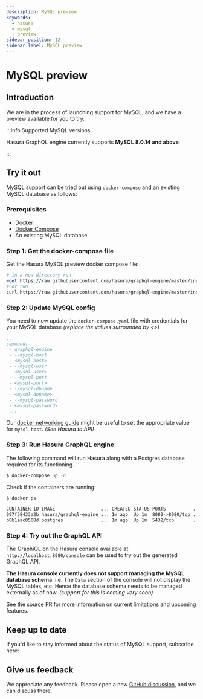 ```yaml
---
description: MySQL preview
keywords:
  - hasura
  - mysql
  - preview
sidebar_position: 12
sidebar_label: MySQL preview
---
```


# MySQL preview

## Introduction

We are in the process of launching support for MySQL, and we have a
preview available for you to try.

:::info Supported MySQL versions

Hasura GraphQL engine currently supports **MySQL 8.0.14 and above**.

:::

## Try it out

MySQL support can be tried out using `docker-compose` and an existing
MySQL database as follows:

### Prerequisites

-   [Docker](https://docs.docker.com/install/)
-   [Docker Compose](https://docs.docker.com/compose/install/)
-   An existing MySQL database

### Step 1: Get the docker-compose file

Get the Hasura MySQL preview docker compose file:

```bash
# in a new directory run
wget https://raw.githubusercontent.com/hasura/graphql-engine/master/install-manifests/docker-compose-mysql-preview/docker-compose.yaml
# or run
curl https://raw.githubusercontent.com/hasura/graphql-engine/master/install-manifests/docker-compose-mysql-preview/docker-compose.yaml -o docker-compose.yaml
```

### Step 2: Update MySQL config

You need to now update the `docker-compose.yaml` file with credentials
for your MySQL database *(replace the values surrounded by \<\>)*

```yaml
...
command:
 - graphql-engine
 - --mysql-host
 - <mysql-host>
 - --mysql-user
 - <mysql-user>
 - --mysql-port
 - <mysql-port>
 - --mysql-dbname
 - <mysql-dbname>
 - --mysql-password
 - <mysql-password>
 ...
```

Our [docker networking guide](/graphql/core/guides/docker-networking.mdx) might be useful to set
the appropriate value for `mysql-host`. *(See Hasura to API)*

### Step 3: Run Hasura GraphQL engine

The following command will run Hasura along with a Postgres database
required for its functioning.

```bash
$ docker-compose up -d
```

Check if the containers are running:

```bash
$ docker ps

CONTAINER ID IMAGE                 ... CREATED STATUS PORTS          ...
097f58433a2b hasura/graphql-engine ... 1m ago  Up 1m  8080->8080/tcp ...
b0b1aac0508d postgres              ... 1m ago  Up 1m  5432/tcp       ...
```

### Step 4: Try out the GraphQL API

The GraphiQL on the Hasura console available at
`http://localhost:8080/console` can be used to try out the generated
GraphQL API.

**The Hasura console currently does not support managing the MySQL
database schema**. i.e. The `Data` section of the console will not
display the MySQL tables, etc. Hence the database schema needs to be
managed externally as of now. *(support for this is coming very soon)*

See the [source PR](https://github.com/hasura/graphql-engine/pull/5655)
for more information on current limitations and upcoming features.

## Keep up to date

If you'd like to stay informed about the status of MySQL support,
subscribe here:

<!--
<div>
<div id="mysql_embed_signup" class="mc_embed_signup">
<form id="mysql-embedded-subscribe-form" name="mc-embedded-subscribe-form" class="validate post-subscription-form mc-embedded-subscribe-form mysql-subscribe-form" target="_blank" rel="noopener" novalidate>
<div style="width: 40%">
<div class="input-box">
<input type="email" name="EMAIL" id="mysql-EMAIL" class="mce-EMAIL" aria-label="Email" placeholder="Your Email Address" pattern="^([^\x00-\x20\x22\x28\x29\x2c\x2e\x3a-\x3c\x3e\x40\x5b-\x5d\x7f-\xff]+|\x22([^\x0d\x22\x5c\x80-\xff]|\x5c[\x00-\x7f])*\x22)(\x2e([^\x00-\x20\x22\x28\x29\x2c\x2e\x3a-\x3c\x3e\x40\x5b-\x5d\x7f-\xff]+|\x22([^\x0d\x22\x5c\x80-\xff]|\x5c[\x00-\x7f])*\x22))*\x40([^\x00-\x20\x22\x28\x29\x2c\x2e\x3a-\x3c\x3e\x40\x5b-\x5d\x7f-\xff]+|\x5b([^\x0d\x5b-\x5d\x80-\xff]|\x5c[\x00-\x7f])*\x5d)(\x2e([^\x00-\x20\x22\x28\x29\x2c\x2e\x3a-\x3c\x3e\x40\x5b-\x5d\x7f-\xff]+|\x5b([^\x0d\x5b-\x5d\x80-\xff]|\x5c[\x00-\x7f])*\x5d))*(\.\w{2,})+$" required>
</div>
<div id="mysql-responses" class="clear display-inline mce-responses">
<div id="mysql-error-response" class="mce-error-response response error-message hide">
</div>
<div id="mysql-success-response" class="mce-success-response response success-message hide">
</div>
</div>
</div>
<div style="position: absolute; left: -5000px;" aria-hidden="true"><input type="text" name="b_9b63e92a98ecdc99732456b0e_f5c4f66bcf" tabindex="-1" value=""></div>
<div class="clear submit-box" style="max-width: 120px !important">
<input type="submit" disabled="true" value="Subscribe" name="subscribe" id="mysql-embedded-subscribe" class="button mc-embedded-subscribe">
</div>
</form>
</div>
</div>
-->

## Give us feedback

We appreciate any feedback. Please open a new [GitHub discussion](https://github.com/hasura/graphql-engine/discussions), and
we can discuss there.

